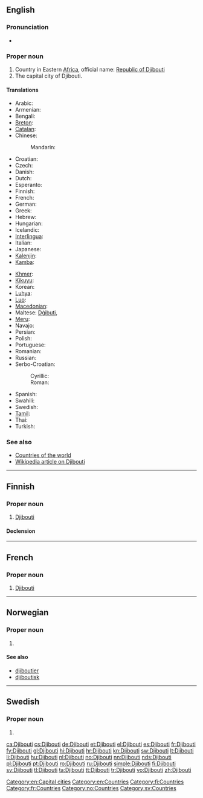 ==English==
{{wikipedia}}

===Pronunciation===
* {{IPA|/dʒɨˈbuːti/|lang=en}}

===Proper noun===
{{en-proper noun}}

# Country in Eastern [[Africa]], official name: [[Republic of Djibouti]]
# The capital city of Djibouti.

====Translations====
{{trans-top|Republic of Djibouti}}
* Arabic: {{t-|ar|جيبوتي|m|tr=jibuuti}}
* Armenian: {{t-|hy|Ջիբութի|tr=J̌ibut’i}}
* Bengali: {{t-|bn|জিবুতি}}
* [[Breton]]: {{t-|br|Djibouti|xs=Breton}}
* [[Catalan]]: {{t|ca|Djibouti}}
* Chinese:
*: Mandarin: {{t-|cmn|吉布提|tr=Jíbùtí|sc=Hani}}
* Croatian: {{t|hr|Džibuti|m}}
* Czech: {{t+|cs|Džibutsko|n}}
* Danish: {{t-|da|Djibouti}}
* Dutch: {{t+|nl|Djibouti}}
* Esperanto: {{t-|eo|Ĝibutio|xs=Esperanto}}
* Finnish: {{t+|fi|Djibouti}}
* French: {{t+|fr|Djibouti}}
* German: {{t+|de|Dschibuti}}
* Greek: {{t+|el|Τζιμπουτί|n|tr=Tzimpoutí}}
* Hebrew: {{t|he|ג׳יבוטי|tr=jibut'i}}
* Hungarian: {{t+|hu|Dzsibuti}}
* Icelandic: {{t+|is|Djíbútí|n}}
* [[Interlingua]]: {{t|ia|Djibuti|xs=Interlingua}}
* Italian: {{t-|it|Gibuti}}
* Japanese: {{t+|ja|ジブチ|tr=Jibuchi}}
* [[Kalenjin]]: {{tø|kln|Jibuti}}
* [[Kamba]]: {{tø|kam|Jibuti}}
{{trans-mid}}
* [[Khmer]]: {{t|km|ជីប៊ូទី|tr=ji boo ti|sc=Khmr}}
* [[Kikuyu]]: {{tø|ki|Jibuti}}
* Korean: {{t+|ko|지부티|tr=Jibuti|sc=Hang}}
* [[Luhya]]: {{tø|luy|Jibuti}}
* [[Luo]]: {{tø|luo|Jibuti}}
* [[Macedonian]]: {{t+|mk|Џибути|n|tr=Džibúti}}
* Maltese: [[Dġibuti]], {{t|mt|Ġibuti|xs=Maltese}}
* [[Meru]]: {{tø|mer|Jibuti}}
* Navajo: {{tø|nv|Jibótii}}
* Persian: {{t|fa|جیبوتی|tr=Jībūtī|xs=Persian}}
* Polish: {{t+|pl|Dżibuti}}
* Portuguese: {{t+|pt|Jibuti}}
* Romanian: {{t+|ro|Djibouti}}
* Russian: {{t-|ru|Джибути|f|tr=Džibutí}} {{indeclinable}}
* Serbo-Croatian:
*: Cyrillic: {{t|sh|Џибути|m|alt=Џибу̏ти|sc=Cyrl|xs=Serbo-Croatian}}
*: Roman: {{t|sh|Džibuti|m|alt=Džibȕti|xs=Serbo-Croatian}}
* Spanish: {{t+|es|Yibuti}}
* Swahili: {{t+|sw|Jibuti|xs=Swahili}}
* Swedish: {{t+|sv|Djibouti}}
* [[Tamil]]: {{t|ta|ஜிபூட்டி|tr=Jipūṭṭi|xs=Tamil}}
* Thai: {{t|th|จิบูตี|tr=Čibūtī}}
* Turkish: {{t+|tr|Cibuti}}
{{trans-bottom}}

===See also===
* [[Appendix:Countries of the world|Countries of the world]]
* [[w:Djibouti|Wikipedia article on Djibouti]]

[[Category:en:Capital cities]]
[[Category:en:Countries]]

----

==Finnish==
{{wikipedia|lang=fi}}

===Proper noun===
{{infl|fi|proper noun}}

# [[#English|Djibouti]]

====Declension====
{{fi-decl-tuoli|Djibout|nopl=1}}

[[Category:fi:Countries]]

----

==French==

===Proper noun===
{{fr-proper noun}}

# [[#English|Djibouti]]

[[Category:fr:Countries]]

----

==Norwegian==

===Proper noun===
{{infl|no|proper noun}}

# {{l|en|Djibouti}}

====See also====
* [[djiboutier]]
* [[djiboutisk]]

[[Category:no:Countries]]

----

==Swedish==

===Proper noun===
{{infl|sv|proper noun}}

# {{l|en|Djibouti}}

[[Category:sv:Countries]]

[[ca:Djibouti]]
[[cs:Djibouti]]
[[de:Djibouti]]
[[et:Djibouti]]
[[el:Djibouti]]
[[es:Djibouti]]
[[fr:Djibouti]]
[[fy:Djibouti]]
[[gl:Djibouti]]
[[hi:Djibouti]]
[[hr:Djibouti]]
[[kn:Djibouti]]
[[sw:Djibouti]]
[[lt:Djibouti]]
[[li:Djibouti]]
[[hu:Djibouti]]
[[nl:Djibouti]]
[[no:Djibouti]]
[[nn:Djibouti]]
[[nds:Djibouti]]
[[pl:Djibouti]]
[[pt:Djibouti]]
[[ro:Djibouti]]
[[ru:Djibouti]]
[[simple:Djibouti]]
[[fi:Djibouti]]
[[sv:Djibouti]]
[[tl:Djibouti]]
[[ta:Djibouti]]
[[tt:Djibouti]]
[[tr:Djibouti]]
[[vo:Djibouti]]
[[zh:Djibouti]]